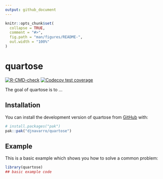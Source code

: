 ```yaml
---
output: github_document
---
```


<!-- README.md is generated from README.Rmd. Please edit that file -->

```r
knitr::opts_chunk$set(
  collapse = TRUE,
  comment = "#>",
  fig.path = "man/figures/README-",
  out.width = "100%"
)
```

# quartose

<!-- badges: start -->
[![R-CMD-check](https://github.com/djnavarro/quartose/actions/workflows/R-CMD-check.yaml/badge.svg)](https://github.com/djnavarro/quartose/actions/workflows/R-CMD-check.yaml)
[![Codecov test coverage](https://codecov.io/gh/djnavarro/quartose/graph/badge.svg)](https://app.codecov.io/gh/djnavarro/quartose)
<!-- badges: end -->

The goal of quartose is to ...

## Installation

You can install the development version of quartose from [GitHub](https://github.com/) with:

``` r
# install.packages("pak")
pak::pak("djnavarro/quartose")
```

## Example

This is a basic example which shows you how to solve a common problem:

```r
library(quartose)
## basic example code
```


